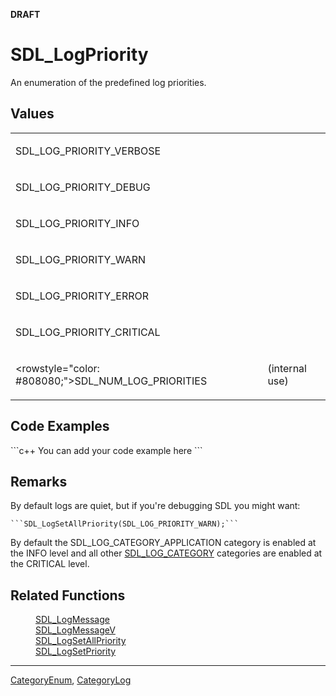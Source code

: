 <!-- pragma section-numbers off -->
<!-- pragma camelcase off -->
'''DRAFT'''

= SDL_LogPriority =
An enumeration of the predefined log priorities.


== Values ==
<!-- #The following content is included on <code>SDL_LogSetAllPriority, SDL_LogSetPriority, SDL_LogMessage, SDL_LogMessageV</code>.  Any changes between these comments will be reflected there as well.  Please use caution when editing.  Start Include here. -->
{|
|SDL_LOG_PRIORITY_VERBOSE
|
|-
|SDL_LOG_PRIORITY_DEBUG
|
|-
|SDL_LOG_PRIORITY_INFO
|
|-
|SDL_LOG_PRIORITY_WARN
|
|-
|SDL_LOG_PRIORITY_ERROR
|
|-
|SDL_LOG_PRIORITY_CRITICAL
|
|-
|<rowstyle="color: #808080;">SDL_NUM_LOG_PRIORITIES
|(internal use)
|}
<!-- #End Include here. -->

== Code Examples ==
```c++
You can add your code example here
```

== Remarks ==
By default logs are quiet, but if you're debugging SDL you might want:
 ```SDL_LogSetAllPriority(SDL_LOG_PRIORITY_WARN);```

By default the SDL_LOG_CATEGORY_APPLICATION category is enabled at the INFO level and all other [[SDL_LOG_CATEGORY]] categories are enabled at the CRITICAL level.


== Related Functions ==
:[[SDL_LogMessage]]
:[[SDL_LogMessageV]]
:[[SDL_LogSetAllPriority]]
:[[SDL_LogSetPriority]]

----
[[CategoryEnum]], [[CategoryLog]]
